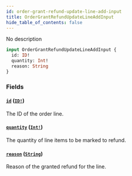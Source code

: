 ```yaml
---
id: order-grant-refund-update-line-add-input
title: OrderGrantRefundUpdateLineAddInput
hide_table_of_contents: false
---
```


No description

```graphql
input OrderGrantRefundUpdateLineAddInput {
  id: ID!
  quantity: Int!
  reason: String
}
```

### Fields

#### [`id`](#) ([`ID!`](../../../developer/api-reference/scalars/id))

The ID of the order line.

#### [`quantity`](#) ([`Int!`](../../../developer/api-reference/scalars/int))

The quantity of line items to be marked to refund.

#### [`reason`](#) ([`String`](../../../developer/api-reference/scalars/string))

Reason of the granted refund for the line.
